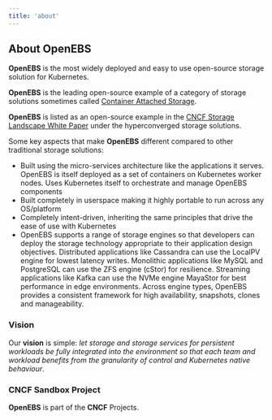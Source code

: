 ```yaml
---
title: 'about'
---
```


## About OpenEBS

**OpenEBS** is the most widely deployed and easy to use open-source storage solution for Kubernetes.

**OpenEBS** is the leading open-source example of a category of storage solutions sometimes called [Container Attached Storage](https://www.cncf.io/blog/2018/04/19/container-attached-storage-a-primer/).

**OpenEBS** is listed as an open-source example in the [CNCF Storage Landscape White Paper](https://github.com/cncf/sig-storage/blob/master/CNCF%20Storage%20Landscape%20-%20White%20Paper.pdf) under the hyperconverged storage solutions.

Some key aspects that make **OpenEBS** different compared to other traditional storage solutions:

- Built using the micro-services architecture like the applications it serves. OpenEBS is itself deployed as a set of containers on Kubernetes worker nodes. Uses Kubernetes itself to orchestrate and manage OpenEBS components
- Built completely in userspace making it highly portable to run across any OS/platform
- Completely intent-driven, inheriting the same principles that drive the ease of use with Kubernetes
- OpenEBS supports a range of storage engines so that developers can deploy the storage technology appropriate to their application design objectives. Distributed applications like Cassandra can use the LocalPV engine for lowest latency writes. Monolithic applications like MySQL and PostgreSQL can use the ZFS engine (cStor) for resilience. Streaming applications like Kafka can use the NVMe engine MayaStor for best performance in edge environments. Across engine types, OpenEBS provides a consistent framework for high availability, snapshots, clones and manageability.

### Vision

Our **vision** is simple: _let storage and storage services for persistent workloads be fully integrated into the environment so that each team and workload benefits from the granularity of control and Kubernetes native behaviour_.

### CNCF Sandbox Project

**OpenEBS** is part of the **CNCF** Projects.
